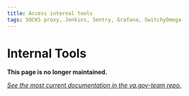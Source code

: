 ```yaml
---
title: Access internal tools
tags: SOCKS proxy, Jenkins, Sentry, Grafana, SwitchyOmega
---
```


# Internal Tools

**This page is no longer maintained.**

*[See the most current documentation in the va.gov-team repo.](https://github.com/department-of-veterans-affairs/va.gov-team/blob/master/platform/engineering/internal-tools.md)*
